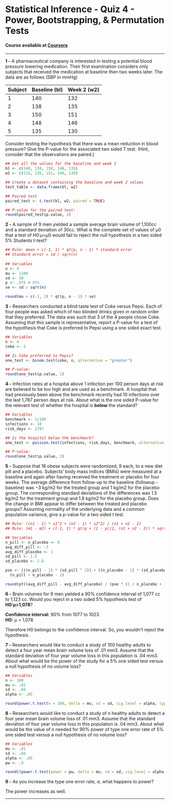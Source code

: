 # Statistical Inference - Quiz 4 - Power, Bootstrapping, & Permutation Tests
#### Course available at [Coursera](https://www.coursera.org/learn/statistical-inference/)
***
**1 -** A pharmaceutical company is interested in testing a potential blood pressure lowering medication. Their first examination considers only subjects that received the medication at baseline then two weeks later. The data are as follows (SBP in mmHg)   

| Subject | Baseline (bl) | Week 2 (w2) |
|---------|---------------|-------------|
| 1       | 140           | 132         |
| 2       | 138           | 135         |
| 3       | 150           | 151         |
| 4       | 148           | 146         |
| 5       | 135           | 130         |  

Consider testing the hypothesis that there was a mean reduction in blood pressure? Give the P-value for the associated two sided T test. (Hint, consider that the observations are paired.) 

```R

## Get all the values for the baseline and week 2
bl <- c(140, 138, 150, 148, 135)
w2 <- c(132, 135, 151, 146, 130)

## Create a dataset containing the baseline and week 2 values
test_table <- data.frame(bl, w2)

## Paired test
paired_test <- t.test(bl, w2, paired = TRUE)

## P-value for the paired test:
round(paired_test$p.value, 3)

```

**2 -** A sample of 9 men yielded a sample average brain volume of 1,100cc and a standard deviation of 30cc. What is the complete set of values of μ0 that a test of H0:μ=μ0 would fail to reject the null hypothesis in a two sided 5% Students t-test?

```R

## Rule: mean + c(-1, 1) * qt(p, n - 1) * standard error
## Standard error = sd / sqrt(n)
  
## Variables
n <- 9
mu <- 1100
sd <- 30
p <- .975 # 95%
se <- sd / sqrt(n)

round(mu + c(-1, 1) * qt(p, n - 1) * se)

```

**3 -** Researchers conducted a blind taste test of Coke versus Pepsi. Each of four people was asked which of two blinded drinks given in random order that they preferred. The data was such that 3 of the 4 people chose Coke. Assuming that this sample is representative, report a P-value for a test of the hypothesis that Coke is preferred to Pepsi using a one sided exact test.

```R

## Variables
n <- 4
coke <- 3

## Is Coke preferred to Pepsi?
one_test <- binom.test(coke, n, alternative = "greater")

## P-value:
round(one_test$p.value, 2)

```

**4 -** Infection rates at a hospital above 1 infection per 100 person days at risk are believed to be too high and are used as a benchmark. A hospital that had previously been above the benchmark recently had 10 infections over the last 1,787 person days at risk. About what is the one sided P-value for the relevant test of whether the hospital is **below** the standard?

```R

## Variables
benchmark <- 1/100
infections <- 10
risk_days <- 1787

## Is the hospital below the benchmark?
one_test <- poisson.test(infections, risk_days, benchmark, alternative = "less")

## P-value:
round(one_test$p.value, 2)

```

**5 -** Suppose that 18 obese subjects were randomized, 9 each, to a new diet pill and a placebo. Subjects’ body mass indices (BMIs) were measured at a baseline and again after having received the treatment or placebo for four weeks. The average difference from follow-up to the baseline (followup - baseline) was −3 kg/m2 for the treated group and 1 kg/m2 for the placebo group. The corresponding standard deviations of the differences was 1.5 kg/m2 for the treatment group and 1.8 kg/m2 for the placebo group. Does the change in BMI appear to differ between the treated and placebo groups? Assuming normality of the underlying data and a common population variance, give a p-value for a two sided t test.

```R

## Rule: ((n1 - 1) * s1^2 + (n2 - 1) * s2^2) / (n1 + n2 - 2)
## Rule: (m1 - m2) + c(-1, 1) * qt(p + (1 - p)/2, (n1 + n2 - 2)) * sqrt(pve) * sqrt(1/n1 + 1/n2)

## Variables
n_pill <- n_placebo <- 9
avg_diff_pill <- -3
avg_diff_placebo <- 1
sd_pill <- 1.5
sd_placebo <- 1.8

pve <- (((n_pill - 1) * (sd_pill ^ 2)) + ((n_placebo - 1) * (sd_placebo ^ 2))) / 
  (n_pill + n_placebo - 2)

round(pt((avg_diff_pill - avg_diff_placebo) / (pve * (1 / n_placebo + 1 / n_pill) ^ .5), n_pill + n_placebo - 2), 5)

```

**6 -** Brain volumes for 9 men yielded a 90% confidence interval of 1,077 cc to 1,123 cc. Would you reject in a two sided 5% hypothesis test of **H0:μ=1,078**?

**Confidence interval:** 90% from 1077 to 1023  
**H0:** μ = 1,078

Therefore H0 belongs to the confidence interval. So, you wouldn't reject the hypothesis.

**7 -** Researchers would like to conduct a study of 100 healthy adults to detect a four year mean brain volume loss of .01 mm3. Assume that the standard deviation of four year volume loss in this population is .04 mm3. About what would be the power of the study for a 5% one sided test versus a null hypothesis of no volume loss?

```R

## Variables
n <- 100
mu <- .01
sd <- .04
alpha <- .05

round(power.t.test(n = 100, delta = mu, sd = sd, sig.level = alpha, type = "one.sample", alternative = "one.sided")$power, 2)
```

**8 -** Researchers would like to conduct a study of n healthy adults to detect a four year mean brain volume loss of .01 mm3. Assume that the standard deviation of four year volume loss in this population is .04 mm3. About what would be the value of n needed for 90% power of type one error rate of 5% one sided test versus a null hypothesis of no volume loss?

```R

## Variables
mu <- .01
sd <- .04
alpha <- .05
pw <- .9

round((power.t.test(power = pw, delta = mu, sd = sd, sig.level = alpha, type = "one.sample", alternative = "one.sided")$n) / 10) * 10

```

**9 -** As you increase the type one error rate, *α*, what happens to power?

The power increases as well.

***
